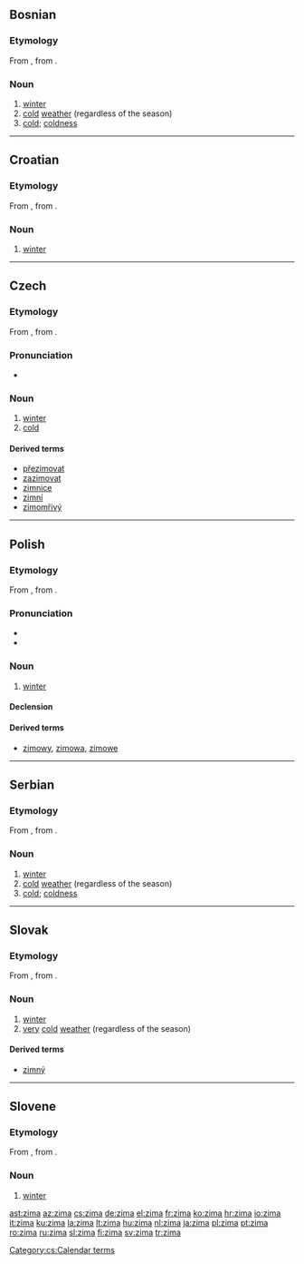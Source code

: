 ==Bosnian==

===Etymology===
From {{proto|Slavic|zima|lang=bs}}, from {{proto|Indo-European|ǵʰeymeh₂|lang=bs}}.

===Noun===
{{infl|bs|noun|g=f}}

# [[winter]]
# [[cold]] [[weather]] (regardless of the season)
# [[cold]]; [[coldness]]

----

==Croatian==

===Etymology===
From {{proto|Slavic|zima|lang=hr}}, from {{proto|Indo-European|ǵʰeymeh₂|lang=hr}}.

===Noun===
{{infl|hr|noun|g=f}}

# [[winter]]

----

==Czech==

===Etymology===
From {{proto|Slavic|zima|lang=cs}}, from {{proto|Indo-European|ǵʰeymeh₂|lang=cs}}.

===Pronunciation===
* {{audio|Cs-zima.ogg|audio}}

===Noun===
{{cs-noun|g=f}}

# [[winter]]
# [[cold]]

====Derived terms====
* [[přezimovat]]
* [[zazimovat]]
* [[zimnice]] {{f}}
* [[zimní]]
* [[zimomřivý]] {{m}}

[[Category:cs:Calendar terms]]

----

==Polish==

===Etymology===
From {{proto|Slavic|zima|lang=pl}}, from {{proto|Indo-European|ǵʰeymeh₂|lang=pl}}.

===Pronunciation===
* {{IPA|[ˈʑima]|lang=pl}}
* {{audio|pl-zima.ogg|audio}}

===Noun===
{{infl|pl|noun|g=f}}

# [[winter]]

====Declension====
{{pl-decl-noun
|zima|zimy
|zimy|zim
|zimie|zimom
|zimę|zimy
|zimą|zimami
|zimie|zimach
|zimo|zimy
}}

====Derived terms====
* [[zimowy]], [[zimowa]], [[zimowe]]

----

==Serbian==

===Etymology===
From {{proto|Slavic|zima|lang=sr}}, from {{proto|Indo-European|ǵʰeymeh₂|lang=sr}}.

===Noun===
{{sr-noun|g=f|pl=zime|cyr=зима}}

# [[winter]]
# [[cold]] [[weather]] (regardless of the season)
# [[cold]]; [[coldness]]

----

==Slovak==

===Etymology===
From {{proto|Slavic|zima|lang=sk}}, from {{proto|Indo-European|ǵʰeymeh₂|lang=sk}}.

===Noun===
{{infl|sk|noun|g=f|plural|zimy}}

# [[winter]]
# [[very]] [[cold]] [[weather]] (regardless of the season)

====Derived terms====
* [[zimný]]

----

==Slovene==

===Etymology===
From {{proto|Slavic|zima|lang=sl}}, from {{proto|Indo-European|ǵʰeymeh₂|lang=sl}}.

===Noun===
{{sl-noun|f|zime|dual=zimi}}

# [[winter]]

[[ast:zima]]
[[az:zima]]
[[cs:zima]]
[[de:zima]]
[[el:zima]]
[[fr:zima]]
[[ko:zima]]
[[hr:zima]]
[[io:zima]]
[[it:zima]]
[[ku:zima]]
[[la:zima]]
[[lt:zima]]
[[hu:zima]]
[[nl:zima]]
[[ja:zima]]
[[pl:zima]]
[[pt:zima]]
[[ro:zima]]
[[ru:zima]]
[[sl:zima]]
[[fi:zima]]
[[sv:zima]]
[[tr:zima]]